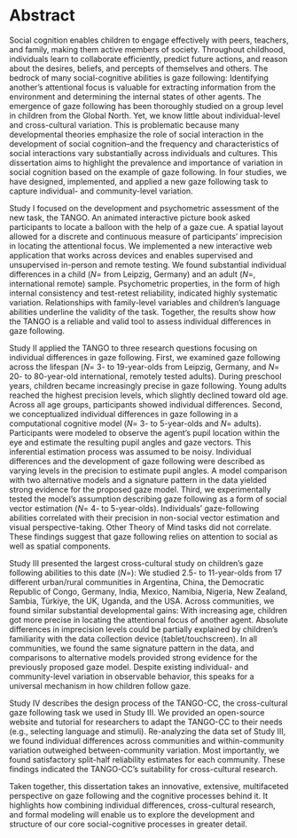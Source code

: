 # Abstract {#abstract}

Social cognition enables children to engage effectively with peers, teachers, and family, making them active members of society. Throughout childhood, individuals learn to collaborate efficiently, predict future actions, and reason about the desires, beliefs, and percepts of themselves and others. The bedrock of many social-cognitive abilities is gaze following: Identifying another's attentional focus is valuable for extracting information from the environment and determining the internal states of other agents. The emergence of gaze following has been thoroughly studied on a group level in children from the Global North. Yet, we know little about individual-level and cross-cultural variation. This is problematic because many developmental theories emphasize the role of social interaction in the development of social cognition\thinspace --\thinspace and the frequency and characteristics of social interactions vary substantially across individuals and cultures. This dissertation aims to highlight the prevalence and importance of variation in social cognition based on the example of gaze following. In four studies, we have designed, implemented, and applied a new gaze following task to capture individual- and community-level variation. 

Study I focused on the development and psychometric assessment of the new task, the TANGO. An animated interactive picture book asked participants to locate a balloon with the help of a gaze cue. A spatial layout allowed for a discrete and continuous measure of participants’ imprecision in locating the attentional focus. We implemented a new interactive web application that works across devices and enables supervised and unsupervised in-person and remote testing. We found substantial individual differences in a child (*N*\thinspace=\thinspace 387 from Leipzig, Germany) and an adult (*N*\thinspace =\thinspace 236, international remote) sample. Psychometric properties, in the form of high internal consistency and test-retest reliability, indicated highly systematic variation. Relationships with family-level variables and children's language abilities underline the validity of the task. Together, the results show how the TANGO is a reliable and valid tool to assess individual differences in gaze following.

Study II applied the TANGO to three research questions focusing on individual differences in gaze following. First, we examined gaze following across the lifespan (*N*\thinspace =\thinspace 478 3- to 19-year-olds from Leipzig, Germany, and *N*\thinspace =\thinspace 240 20- to 80-year-old international, remotely tested adults). During preschool years, children became increasingly precise in gaze following. Young adults reached the highest precision levels, which slightly declined toward old age. Across all age groups, participants showed individual differences. Second, we conceptualized individual differences in gaze following in a computational cognitive model (*N*\thinspace =\thinspace 60 3- to 5-year-olds and *N*\thinspace =\thinspace 50 adults). Participants were modeled to observe the agent's pupil location within the eye and estimate the resulting pupil angles and gaze vectors. This inferential estimation process was assumed to be noisy. Individual differences and the development of gaze following were described as varying levels in the precision to estimate pupil angles. A model comparison with two alternative models and a signature pattern in the data yielded strong evidence for the proposed gaze model. Third, we experimentally tested the model's assumption describing gaze following as a form of social vector estimation (*N*\thinspace =\thinspace 102 4- to 5-year-olds). Individuals' gaze-following abilities correlated with their precision in non-social vector estimation and visual perspective-taking. Other Theory of Mind tasks did not correlate. These findings suggest that gaze following relies on attention to social as well as spatial components.

Study III presented the largest cross-cultural study on children's gaze following abilities to this date (*N*\thinspace =\thinspace 1377): We studied 2.5- to 11-year-olds from 17 different urban/rural communities in Argentina, China, the Democratic Republic of Congo, Germany, India, Mexico, Namibia, Nigeria, New Zealand, Sambia, Türkiye, the UK, Uganda, and the USA. Across communities, we found similar substantial developmental gains: With increasing age, children got more precise in locating the attentional focus of another agent. Absolute differences in imprecision levels could be partially explained by children's familiarity with the data collection device (tablet/touchscreen). In all communities, we found the same signature pattern in the data, and comparisons to alternative models provided strong evidence for the previously proposed gaze model. Despite existing individual- and community-level variation in observable behavior, this speaks for a universal mechanism in how children follow gaze.

Study IV describes the design process of the TANGO-CC, the cross-cultural gaze following task we used in Study III. We provided an open-source website and tutorial for researchers to adapt the TANGO-CC to their needs (e.g., selecting language and stimuli). Re-analyzing the data set of Study III, we found individual differences across communities and within-community variation outweighed between-community variation. Most importantly, we found satisfactory split-half reliability estimates for each community. These findings indicated the TANGO-CC's suitability for cross-cultural research. 

Taken together, this dissertation takes an innovative, extensive, multifaceted perspective on gaze following and the cognitive processes behind it. It highlights how combining individual differences, cross-cultural research, and formal modeling will enable us to explore the development and structure of our core social-cognitive processes in greater detail.
